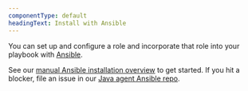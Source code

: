 ```yaml
---
componentType: default
headingText: Install with Ansible
---
```


You can set up and configure a role and incorporate that role into your playbook with [Ansible](https://docs.ansible.com/ansible/latest/installation_guide/intro_installation.html). 

See our [manual Ansible installation overview](/docs/apm/agents/java-agent/additional-installation/install-new-relic-java-agent-ansible) to get started. If you hit a blocker, file an issue in our [Java agent Ansible repo](https://github.com/newrelic/newrelic-java-agent-ansible-role).